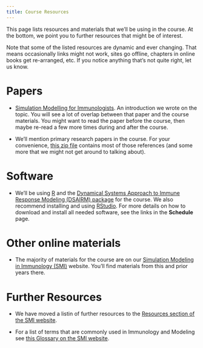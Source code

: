 ```yaml
---
title: Course Resources
---
```



This page lists resources and materials that we'll be using in the course. At the bottom, we point you to further resources that might be of interest.

Note that some of the listed resources are dynamic and ever changing. That means occasionally links might not work, sites go offline, chapters in online books get re-arranged, etc. If you notice anything that's not quite right, let us know.


# Papers

* [Simulation Modelling for Immunologists](./files/2020-handel-natrevimm.pdf). An introduction we wrote on the topic. You will see a lot of overlap between that paper and the course materials. You might want to read the paper before the course, then maybe re-read a few more times during and after the course.

* We'll mention primary research papers in the course. For your convenience, [this zip file](https://andreashandel.github.io/SMIcourse/media/SMIreferences.zip) contains most of those references (and some more that we might not get around to talking about).


# Software

* We'll be using [R](https://cran.r-project.org/) and the [Dynamical Systems Approach to Immune Response Modeling (DSAIRM) package](https://ahgroup.github.io/DSAIRM/) for the course. We also recommend installing and using [RStudio](https://www.rstudio.com/products/rstudio/). For more details on how to download and install all needed software, see the links in the __Schedule__ page.


# Other online materials

* The majority of materials for the course are on our [Simulation Modeling in Immunology (SMI)](https://andreashandel.github.io/SMIcourse/) website. You'll find materials from this and prior years there.


# Further Resources

* We have moved a listin of further resources to the [Resources section of the SMI website](https://andreashandel.github.io/SMIcourse/Resources.html).

* For a list of terms that are commonly used in Immunology and Modeling see [this Glossary on the SMI website](https://andreashandel.github.io/SMIcourse/Glossary.html).
